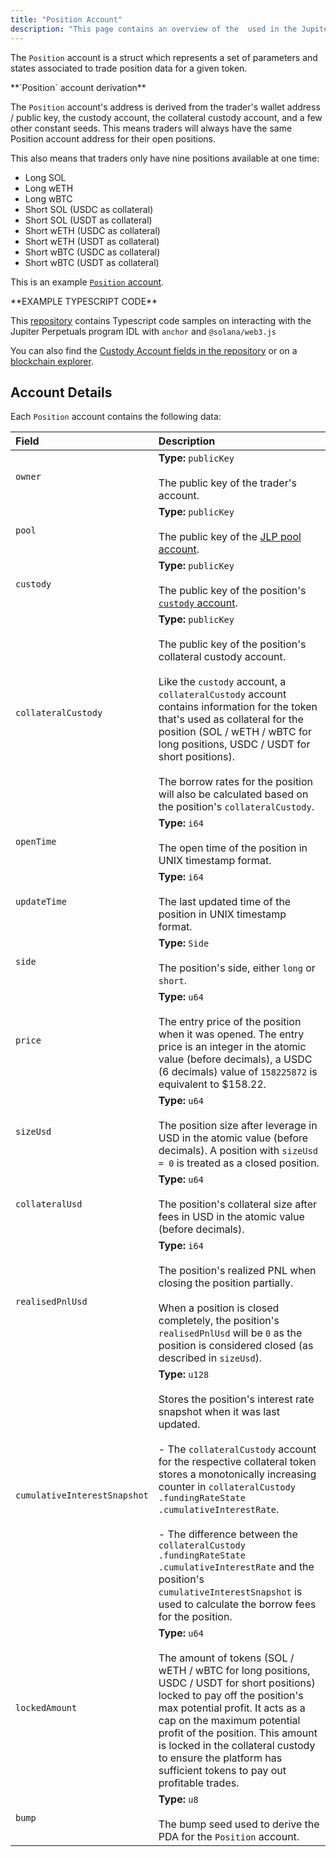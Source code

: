 ```yaml
---
title: "Position Account"
description: "This page contains an overview of the  used in the Jupiter Perpetuals Program, and specifically the  account."
---
```


The `Position` account is a struct which represents a set of parameters and states associated to trade position data for a given token.

<Info>
  **`Position` account derivation**

  The `Position` account's address is derived from the trader's wallet address / public key, the custody account, the collateral custody account, and a few other constant seeds. This means traders will always have the same Position account address for their open positions.

  This also means that traders only have nine positions available at one time:

  * Long SOL
  * Long wETH
  * Long wBTC
  * Short SOL (USDC as collateral)
  * Short SOL (USDT as collateral)
  * Short wETH (USDC as collateral)
  * Short wETH (USDT as collateral)
  * Short wBTC (USDC as collateral)
  * Short wBTC (USDT as collateral)

  This is an example [`Position` account](https://solscan.io/account/FBLzd5VM67MEKkoWerXu7Nu1ksbLXQvJDx63y5aeLEvt).
</Info>

<Tip>
  **EXAMPLE TYPESCRIPT CODE**

  This [repository](https://github.com/julianfssen/jupiter-perps-anchor-idl-parsing) contains Typescript code samples on interacting with the Jupiter Perpetuals program IDL with `anchor` and `@solana/web3.js`

  You can also find the [Custody Account fields in the repository](https://github.com/julianfssen/jupiter-perps-anchor-idl-parsing/blob/1a0b5dc71081958895691047a9aa8ba51d2a8765/src/idl/jupiter-perpetuals-idl.ts#L2699) or on a [blockchain explorer](https://solscan.io/account/PERPHjGBqRHArX4DySjwM6UJHiR3sWAatqfdBS2qQJu#anchorProgramIdl).
</Tip>

## Account Details

Each `Position` account contains the following data:

| Field                        | Description                                                                                                                                                                                                                                                                                                                                                                                                                                                               |
| :---------------------------- | :--------------------------------------------------------------------------------------------------------------------------------------------------------------------------------------------------------------------------------------------------------------------------------------------------------------------------------------------------------------------------------------------------------- |
| `owner`                      | **Type:** `publicKey` <br/><br/> The public key of the trader's account.                                                                                                                                                                                                                                                                                                                                                                                                             |
| `pool`                       | **Type:** `publicKey` <br/><br/> The public key of the [JLP pool account](/docs/perp-api/pool-account).                                                                                                                                                                                                                                                                                                                                                                              |
| `custody`                    | **Type:** `publicKey` <br/><br/> The public key of the position's [`custody` account](/docs/perp-api/custody-account).                                                                                                                                                                                                                                                                                                                                                               |
| `collateralCustody`          | **Type:** `publicKey` <br/><br/> The public key of the position's collateral custody account. <br/><br/> Like the `custody` account, a `collateralCustody` account contains information for the token that's used as collateral for the position (SOL / wETH / wBTC for long positions, USDC / USDT for short positions). <br/><br/> The borrow rates for the position will also be calculated based on the position's `collateralCustody`.                                                                |
| `openTime`                   | **Type:** `i64` <br/><br/> The open time of the position in UNIX timestamp format.                                                                                                                                                                                                                                                                                                                                                                                                   |
| `updateTime`                 | **Type:** `i64` <br/><br/> The last updated time of the position in UNIX timestamp format.                                                                                                                                                                                                                                                                                                                                                                                           |
| `side`                       | **Type:** `Side` <br/><br/> The position's side, either `long` or `short`.                                                                                                                                                                                                                                                                                                                                                                                                           |
| `price`                      | **Type:** `u64` <br/><br/> The entry price of the position when it was opened. The entry price is an integer in the atomic value (before decimals), a USDC (6 decimals) value of `158225872` is equivalent to $158.22.                                                                                                                                                                                                                                                               |
| `sizeUsd`                    | **Type:** `u64` <br/><br/> The position size after leverage in USD in the atomic value (before decimals). A position with `sizeUsd = 0` is treated as a closed position.                                                                                                                                                                                                                                                                                                             |
| `collateralUsd`              | **Type:** `u64` <br/><br/> The position's collateral size after fees in USD in the atomic value (before decimals).                                                                                                                                                                                                                                                                                                                                                                   |
| `realisedPnlUsd`             | **Type:** `i64` <br/><br/> The position's realized PNL when closing the position partially. <br/><br/>When a position is closed completely, the position's `realisedPnlUsd` will be `0` as the position is considered closed (as described in `sizeUsd`).                                                                                                                                                                                                                                      |
| `cumulativeInterestSnapshot` | **Type:** `u128` <br/><br/> Stores the position's interest rate snapshot when it was last updated. <br/><br/> - The `collateralCustody` account for the respective collateral token stores a monotonically increasing counter in `collateralCustody .fundingRateState .cumulativeInterestRate`. <br/><br/> - The difference between the `collateralCustody .fundingRateState .cumulativeInterestRate` and the position's `cumulativeInterestSnapshot` is used to calculate the borrow fees for the position. |
| `lockedAmount`               | **Type:** `u64` <br/><br/> The amount of tokens (SOL / wETH / wBTC for long positions, USDC / USDT for short positions) locked to pay off the position's max potential profit. It acts as a cap on the maximum potential profit of the position. This amount is locked in the collateral custody to ensure the platform has sufficient tokens to pay out profitable trades.                                                                                                          |
| `bump`                       | **Type:** `u8` <br/><br/> The bump seed used to derive the PDA for the `Position` account.                                                                                                                                                                                                                                                                                                                                                                                           |
